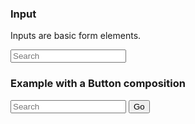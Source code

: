 
<Rhythm>

### Input

Inputs are basic form elements.

<Input
  placeholder="Search"
  label="Search For an Element"
/>

### Example with a Button composition

<Media align="top">
  <Media__body>
    <Input
      isRequired
      placeholder="Search"
      label="Search For an Element"
    />
  </Media__body>
  <Media__figure>
    <Button>Go</Button>
  </Media__figure>
</Media>
</Rhythm>